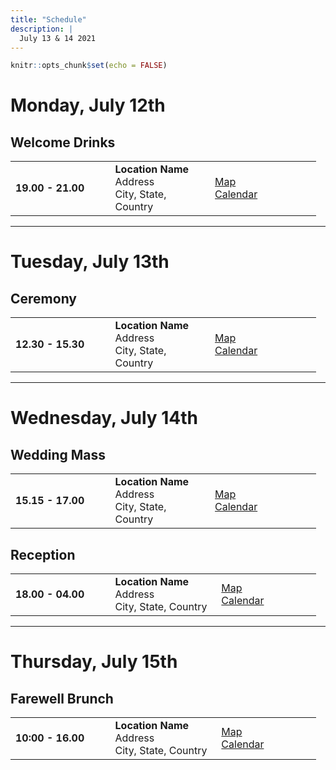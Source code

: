 ```yaml
---
title: "Schedule"
description: |
  July 13 & 14 2021
---
```


```r
knitr::opts_chunk$set(echo = FALSE)
```

```{=html}
<!--
<table>
    <tbody>
        <tr>
            <td colspan=3>
            <h1>Monday, July 12th</h1>
            </td>
        </tr>
        <tr>
            <td rowspan=4>L1 Name</td>
            <td rowspan=2>L2 Name A</td>
            <td>L3 Name A</td>
        </tr>
        <tr>
            <td>L3 Name B</td>
        </tr>
        <tr>
            <td rowspan=2>L2 Name B</td>
            <td>L3 Name C</td>
        </tr>
        <tr>
            <td>L3 Name D</td>
        </tr>
    </tbody>
</table>
-->
```

# Monday, July 12th

## Welcome Drinks

+----------------------+----------------------+-----------------------+
| **19.00 - 21.00**    | **Location Name**\   | [Map]()\              |
|                      | Address\             | [Calendar]()          |
|                      | City, State, Country |                       |
+----------------------+----------------------+-----------------------+

----

# Tuesday, July 13th

## Ceremony

+----------------------+----------------------+-----------------------+
| **12.30 - 15.30**    | **Location Name**\   | [Map]()\              |
|                      | Address\             | [Calendar]()\         |
|                      | City, State, Country |                       |
+----------------------+----------------------+-----------------------+
  
---

# Wednesday, July 14th

## Wedding Mass

+----------------------+----------------------+-----------------------+
| **15.15 - 17.00**    | **Location Name**\   | [Map]()\              |
|                      | Address\             | [Calendar]()\         |
|                      | City, State, Country |                       |
+----------------------+----------------------+-----------------------+

## Reception

+----------------------+-----------------------+----------------------+
| **18.00 - 04.00**    | **Location Name**\    | [Map]()\             |
|                      | Address\              | [Calendar]()         |
|                      | City, State, Country  |                      |
+----------------------+-----------------------+----------------------+

---

# Thursday, July 15th

## Farewell Brunch

+----------------------+-----------------------+----------------------+
| **10:00 - 16.00**    | **Location Name**\    | [Map]()\             |
|                      | Address\              | [Calendar]()\        |
|                      | City, State, Country  |                      |
+----------------------+-----------------------+----------------------+
